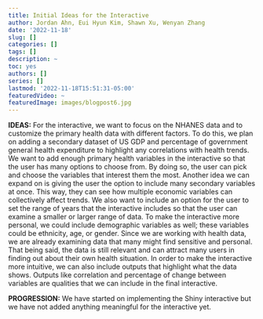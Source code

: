 ```yaml
---
title: Initial Ideas for the Interactive
author: Jordan Ahn, Eui Hyun Kim, Shawn Xu, Wenyan Zhang
date: '2022-11-18'
slug: []
categories: []
tags: []
description: ~
toc: yes
authors: []
series: []
lastmod: '2022-11-18T15:51:31-05:00'
featuredVideo: ~
featuredImage: images/blogpost6.jpg
---
```


**IDEAS:**
For the interactive, we want to focus on the NHANES data and to customize the primary health data with different factors. To do this, we plan on adding a secondary dataset of US GDP and percentage of government general health expenditure to highlight any correlations with health trends. We want to add enough primary health variables in the interactive so that the user has many options to choose from. By doing so, the user can pick and choose the variables that interest them the most. Another idea we can expand on is giving the user the option to include many secondary variables at once. This way, they can see how multiple economic variables can collectively affect trends. We also want to include an option for the user to set the range of years that the interactive includes so that the user can examine a smaller or larger range of data. 
To make the interactive more personal, we could include demographic variables as well; these variables could be ethnicity, age, or gender. Since we are working with health data, we are already examining data that many might find sensitive and personal. That being said, the data is still relevant and can attract many users in finding out about their own health situation.
	In order to make the interactive more intuitive, we can also include outputs that highlight what the data shows. Outputs like correlation and percentage of change between variables are qualities that we can include in the final interactive. 

**PROGRESSION:**
We have started on implementing the Shiny interactive but we have not added anything meaningful for the interactive yet.
